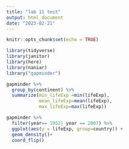 ```yaml
---
title: "lab 11 test"
output: html_document
date: "2023-02-21"
---
```


```r
knitr::opts_chunk$set(echo = TRUE)
```

```r
library(tidyverse)
library(janitor)
library(here)
library(naniar)
library("gapminder")
``` 

```r
gapminder %>% 
  group_by(continent) %>% 
  summarize(min_lifeExp =min(lifeExp),
            mean_lifeExp=mean(lifeExp),
            max_lifeExp=max(lifeExp))
```
```r
gapminder %>% 
  filter(year== 1952| year == 2007) %>% 
  ggplot(aes(y = lifeExp, group=country)) +
  geom_density()+
  coord_flip()
```

